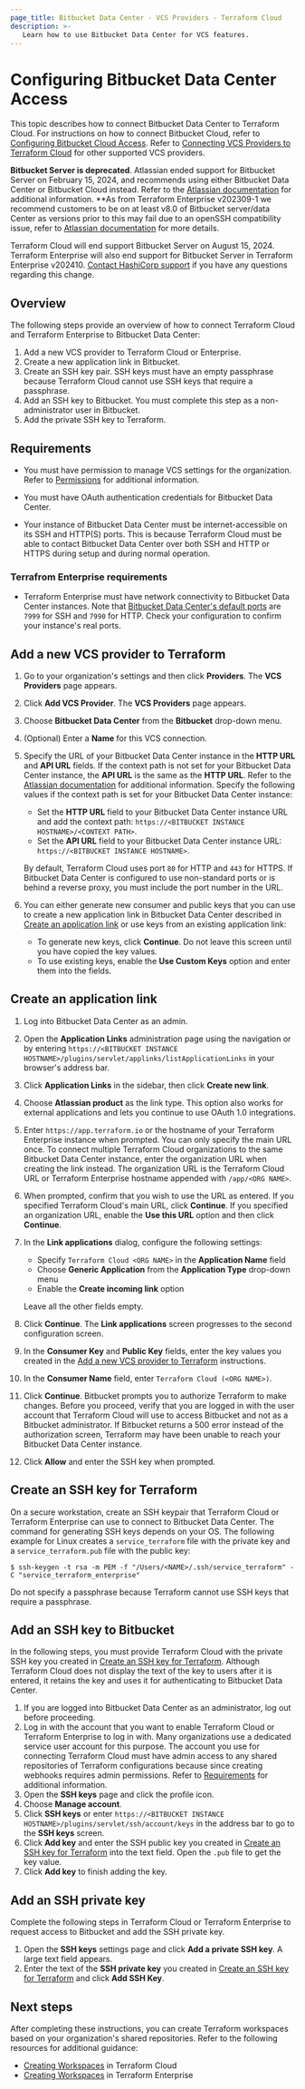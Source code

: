 ```yaml
---
page_title: Bitbucket Data Center - VCS Providers - Terraform Cloud
description: >-
   Learn how to use Bitbucket Data Center for VCS features.
---
```


# Configuring Bitbucket Data Center Access

This topic describes how to connect Bitbucket Data Center to Terraform Cloud. For instructions on how to connect Bitbucket Cloud, refer to [Configuring Bitbucket Cloud Access](/terraform/cloud-docs/vcs/bitbucket-cloud). Refer to [Connecting VCS Providers to Terraform Cloud](/terraform/cloud-docs/vcs) for other supported VCS providers.

**Bitbucket Server is deprecated**.  Atlassian ended support for Bitbucket Server on February 15, 2024, and recommends using either Bitbucket Data Center or Bitbucket Cloud instead. Refer to the [Atlassian documentation](https://bitbucket.org/blog/cloud-migration-benefits) for additional information. 
**As from Terraform Enterprise v202309-1 we recommend customers to be on at least v8.0 of Bitbucket server/data Center as versions prior to this may fail due to an openSSH compatibility issue, refer to [Atlassian documentation](https://jira.atlassian.com/browse/BSERV-13013?src=confmacro) for more details.

Terraform Cloud will end support Bitbucket Server on August 15, 2024. Terraform Enterprise will also end support for Bitbucket Server in Terraform Enterprise v202410. [Contact HashiCorp support](https://support.hashicorp.com/hc/en-us) if you have any questions regarding this change.



## Overview

The following steps provide an overview of how to connect Terraform Cloud and Terraform Enterprise to Bitbucket Data Center:

1. Add a new VCS provider to Terraform Cloud or Enterprise.
1. Create a new application link in Bitbucket.
1. Create an SSH key pair. SSH keys must have an empty passphrase because Terraform Cloud cannot use SSH keys that require a passphrase.
1. Add an SSH key to Bitbucket. You must complete this step as a non-administrator user in Bitbucket.
1. Add the private SSH key to Terraform.

## Requirements

- You must have permission to manage VCS settings for the organization. Refer to [Permissions](/terraform/cloud-docs/users-teams-organizations/permissions) for additional information. 

[permissions-citation]:#intentionally-unused---keep-for-maintainers

- You must have OAuth authentication credentials for Bitbucket Data Center.

- Your instance of Bitbucket Data Center must be internet-accessible on its SSH and HTTP(S) ports. This is because Terraform Cloud must be able to contact Bitbucket Data Center over both SSH and HTTP or HTTPS during setup and during normal operation.

### Terrafrom Enterprise requirements

- Terraform Enterprise must have network connectivity to Bitbucket Data Center instances. Note that [Bitbucket Data Center's default ports](https://confluence.atlassian.com/bitbucketserverkb/which-ports-does-bitbucket-server-listen-on-and-what-are-they-used-for-806029586.html) are `7999` for SSH and `7990` for HTTP. Check your configuration to confirm your instance's real ports.

## Add a new VCS provider to Terraform

1. Go to your organization's settings and then click **Providers**. The **VCS Providers** page appears.

1. Click **Add VCS Provider**. The **VCS Providers** page appears.

1. Choose **Bitbucket Data Center** from the **Bitbucket** drop-down menu.

1. (Optional) Enter a **Name** for this VCS connection.

1. Specify the URL of your Bitbucket Data Center instance in the **HTTP URL** and **API URL** fields. If the context path is not set for your Bitbucket Data Center instance, the **API URL** is the same as the **HTTP URL**. Refer to the [Atlassian documentation](https://confluence.atlassian.com/bitbucketserver/moving-bitbucket-server-to-a-different-context-path-776640153.html) for additional information. Specify the following values if the context path is set for your Bitbucket Data Center instance:

   - Set the **HTTP URL** field to your Bitbucket Data Center instance URL and add the context path: `https://<BITBUCKET INSTANCE HOSTNAME>/<CONTEXT PATH>`.
   - Set the **API URL** field to your Bitbucket Data Center instance URL: `https://<BITBUCKET INSTANCE HOSTNAME>`.

   By default, Terraform Cloud uses port `80` for HTTP and  `443` for HTTPS. If Bitbucket Data Center is configured to use non-standard ports or is behind a reverse proxy, you must include the port number in the URL.

1. You can either generate new consumer and public keys that you can use to create a new application link in Bitbucket Data Center described in [Create an application link](#create-an-application-link) or use keys from an existing application link:
   - To generate new keys, click **Continue**. Do not leave this screen until you have copied the key values.
   - To use existing keys, enable the **Use Custom Keys** option and enter them into the fields.

## Create an application link

1. Log into Bitbucket Data Center as an admin.
1. Open the **Application Links** administration page using the navigation or by entering `https://<BITBUCKET INSTANCE HOSTNAME>/plugins/servlet/applinks/listApplicationLinks` in your browser's address bar.

1. Click **Application Links** in the sidebar, then click **Create new link**.
1. Choose **Atlassian product** as the link type. This option also works for external applications and lets you continue to use OAuth 1.0 integrations.
1. Enter `https://app.terraform.io` or the hostname of your Terraform Enterprise instance when prompted. You can only specify the main URL once. To connect multiple Terraform Cloud organizations to the same Bitbucket Data Center instance, enter the organization URL when creating the link instead. The organization URL is the Terraform Cloud URL or Terraform Enterprise hostname appended with `/app/<ORG NAME>`.
1. When prompted, confirm that you wish to use the URL as entered. If you specified Terraform Cloud's main URL, click **Continue**.  If you specified an organization URL, enable the **Use this URL** option and then click **Continue**.

1. In the **Link applications** dialog, configure the following settings:
   - Specify `Terraform Cloud <ORG NAME>` in the **Application Name** field
   - Choose **Generic Application** from the **Application Type** drop-down menu
   - Enable the **Create incoming link** option

   Leave all the other fields empty.
1. Click **Continue**. The **Link applications** screen progresses to the second configuration screen.
1. In the **Consumer Key** and **Public Key** fields, enter the key values you created in the [Add a new VCS provider to Terraform](#add-a-new-vcs-provider-to-terraform) instructions.
1. In the **Consumer Name** field, enter `Terraform Cloud (<ORG NAME>)`.
1. Click **Continue**. Bitbucket prompts you to authorize Terraform to make changes. Before you proceed, verify that you are logged in with the user account that Terraform Cloud will use to access Bitbucket and not as a Bitbucket administrator. If Bitbucket returns a 500 error instead of the authorization screen, Terraform may have been unable to reach your Bitbucket Data Center instance.
1. Click **Allow**  and enter the SSH key when prompted.

## Create an SSH key for Terraform

On a secure workstation, create an SSH keypair that Terraform Cloud or Terraform Enterprise can use to connect to Bitbucket Data Center. The command for generating SSH keys depends on your OS. The following example for Linux creates a `service_terraform` file with the private key and a `service_terraform.pub` file with the public key:

 ```shell-session
 $ ssh-keygen -t rsa -m PEM -f "/Users/<NAME>/.ssh/service_terraform" -C "service_terraform_enterprise"
 ```

Do not specify a passphrase because Terraform cannot use SSH keys that require a passphrase.


## Add an SSH key to Bitbucket

In the following steps, you must provide Terraform Cloud with the private SSH key you created in [Create an SSH key for Terraform](#create-an-ssh-key-for-terraform). Although Terraform Cloud does not display the text of the key to users after it is entered, it retains the key and uses it for authenticating to Bitbucket Data Center.

1. If you are logged into Bitbucket Data Center as an administrator, log out before proceeding.
1. Log in with the account that you want to enable Terraform Cloud or Terraform Enterprise to log in with. Many organizations use a dedicated service user account for this purpose. The account you use for connecting Terraform Cloud must have admin access to any shared repositories of Terraform configurations because since creating webhooks requires admin permissions. Refer to [Requirements](#requirements) for additional information.
1. Open the **SSH keys** page and click the profile icon.
1. Choose **Manage account**.
1. Click **SSH keys** or enter `https://<BITBUCKET INSTANCE HOSTNAME>/plugins/servlet/ssh/account/keys` in the address bar to go to the **SSH keys** screen.
1. Click **Add key** and enter the SSH public key you created in [Create an SSH key for Terraform](#create-an-ssh-key-for-terraform) into the text field. Open the `.pub` file to get the key value.
1. Click **Add key** to finish adding the key.

## Add an SSH private key

Complete the following steps in Terraform Cloud or Terraform Enterprise to request access to Bitbucket and add the SSH private key.

1. Open the **SSH keys** settings page and click **Add a private SSH key**. A large text field appears.
1. Enter the text of the **SSH private key** you created in [Create an SSH key for Terraform](#create-an-ssh-key-for-terraform) and click **Add SSH Key**.

## Next steps

After completing these instructions, you can create Terraform workspaces based on your organization's shared repositories. Refer to the following resources for additional guidance:

- [Creating Workspaces](/terraform/cloud-docs/workspaces/creating) in Terraform Cloud
- [Creating Workspaces](/terraform/enterprise/workspaces/creating) in Terraform Enterprise
